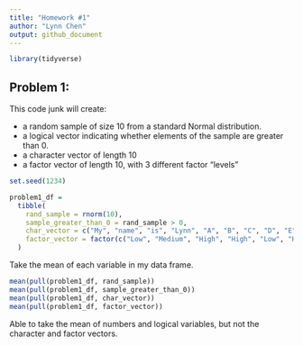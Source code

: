 ```yaml
---
title: "Homework #1"
author: "Lynn Chen"
output: github_document
---
```


```r
library(tidyverse)
```

## Problem 1:

This code junk will create:

* a random sample of size 10 from a standard Normal distribution.
* a logical vector indicating whether elements of the sample are greater than 0. 
* a character vector of length 10
* a factor vector of length 10, with 3 different factor “levels”

```r
set.seed(1234)

problem1_df = 
  tibble(
    rand_sample = rnorm(10),
    sample_greater_than_0 = rand_sample > 0,
    char_vector = c("My", "name", "is", "Lynn", "A", "B", "C", "D", "E", "F"),
    factor_vector = factor(c("Low", "Medium", "High", "High", "Low", "High", "Medium", "Low", "Low", "Medium"))
  )
```

Take the mean of each variable in my data frame.

```r
mean(pull(problem1_df, rand_sample))
mean(pull(problem1_df, sample_greater_than_0))
mean(pull(problem1_df, char_vector))
mean(pull(problem1_df, factor_vector))
```

Able to take the mean of numbers and logical variables, but not the character and factor vectors. 


